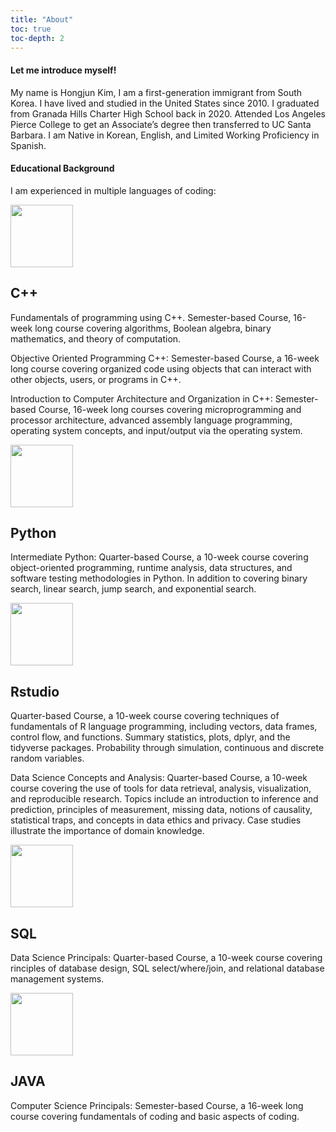 ```yaml
---
title: "About"
toc: true
toc-depth: 2
---
```


<h4>Let me introduce myself!</h4>

My name is Hongjun Kim, I am a first-generation immigrant from South Korea. I have lived and studied in the United States since 2010. I graduated from Granada Hills Charter High School back in 2020. Attended Los Angeles Pierce College to get an Associate's degree then transferred to UC Santa Barbara. I am Native in Korean, English, and Limited Working Proficiency in Spanish.

<h4>Educational Background</h4>

I am experienced in multiple languages of coding:

![](images/c++-02.png){width="100"}

## C++

Fundamentals of programming using C++. Semester-based Course, 16-week long course covering algorithms, Boolean algebra, binary mathematics, and theory of computation.

Objective Oriented Programming C++: Semester-based Course, a 16-week long course covering organized code using objects that can interact with other objects, users, or programs in C++.

Introduction to Computer Architecture and Organization in C++: Semester-based Course, 16-week long courses covering microprogramming and processor architecture, advanced assembly language programming, operating system concepts, and input/output via the operating system.

![](images/python%20logo.png){width="100"}

## Python

Intermediate Python: Quarter-based Course, a 10-week course covering object-oriented programming, runtime analysis, data structures, and software testing methodologies in Python. In addition to covering binary search, linear search, jump search, and exponential search.

![](images/R_logo.svg.png){width="100"}

## Rstudio

Quarter-based Course, a 10-week course covering techniques of fundamentals of R language programming, including vectors, data frames, control flow, and functions. Summary statistics, plots, dplyr, and the tidyverse packages. Probability through simulation, continuous and discrete random variables.

Data Science Concepts and Analysis: Quarter-based Course, a 10-week course covering the use of tools for data retrieval, analysis, visualization, and reproducible research. Topics include an introduction to inference and prediction, principles of measurement, missing data, notions of causality, statistical traps, and concepts in data ethics and privacy. Case studies illustrate the importance of domain knowledge.

![](images/sql%20logo.jpg){width="100"}

## SQL

Data Science Principals: Quarter-based Course, a 10-week course covering rinciples of database design, SQL select/where/join, and relational database management systems.

![](images/java%20logo-01.png){width="100"}

## JAVA

Computer Science Principals: Semester-based Course, a 16-week long course covering fundamentals of coding and basic aspects of coding.
